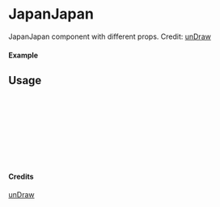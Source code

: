 
<Meta of={JapanJapan} title="unDraw/JapanJapan" />

# JapanJapan

JapanJapan component with different props.
Credit: [unDraw](https://undraw.co/illustrations)

#### Example

<Canvas of={JapanJapan.Primary} />

## Usage

```ts
import { JapanJapan } from "yadl-ui";

const Example = () => {
  return (
      <JapanJapan />
  );
};

export default Example;
```

#### Credits
[unDraw](https://undraw.co/illustrations)
